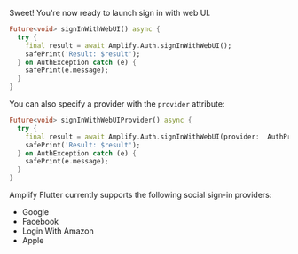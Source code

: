 Sweet! You're now ready to launch sign in with web UI.

```dart
Future<void> signInWithWebUI() async {
  try {
    final result = await Amplify.Auth.signInWithWebUI();
    safePrint('Result: $result');
  } on AuthException catch (e) {
    safePrint(e.message);
  }
}
```

You can also specify a provider with the `provider` attribute:

```dart
Future<void> signInWithWebUIProvider() async {
  try {
    final result = await Amplify.Auth.signInWithWebUI(provider:  AuthProvider.google);
    safePrint('Result: $result');
  } on AuthException catch (e) {
    safePrint(e.message);
  }
}
```

Amplify Flutter currently supports the following social sign-in providers:
  * Google
  * Facebook
  * Login With Amazon
  * Apple
